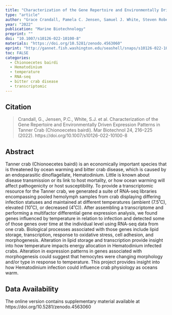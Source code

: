 ```yaml
---
title: "Characterization of the Gene Repertoire and Environmentally Driven Expression Patterns in Tanner Crab (Chionoecetes bairdi) "
type: "article"
author: "Grace Crandall, Pamela C. Jensen, Samuel J. White, Steven Roberts "
year: "2022"
publication: "Marine Biotechnology"
preprint: ""
doi: "10.1007/s10126-022-10100-8"
materials: "https://doi.org/10.5281/zenodo.4563060"
eprint: "http://gannet.fish.washington.edu/seashell/snaps/s10126-022-10100-8.pdf"
toc: FALSE
categories:
  - Chionoecetes bairdi
  - Hematodinium
  - temperature
  - RNA-seq
  - bitter crab disease
  - transcriptomic
---
```


## Citation

> Crandall, G., Jensen, P.C., White, S.J. et al. Characterization of the Gene Repertoire and Environmentally Driven Expression Patterns in Tanner Crab (Chionoecetes bairdi). Mar Biotechnol 24, 216--225 (2022). https://doi.org/10.1007/s10126-022-10100-8

## Abstract

Tanner crab (Chionoecetes bairdi) is an economically important species that is threatened by ocean warming and bitter crab disease, which is caused by an endoparasitic dinoflagellate, Hematodinium. Little is known about disease transmission or its link to host mortality, or how ocean warming will affect pathogenicity or host susceptibility. To provide a transcriptomic resource for the Tanner crab, we generated a suite of RNA-seq libraries encompassing pooled hemolymph samples from crab displaying differing infection statuses and maintained at different temperatures (ambient (7.5˚C), elevated (10˚C), or decreased (4˚C)). After assembling a transcriptome and performing a multifactor differential gene expression analysis, we found genes influenced by temperature in relation to infection and detected some of those genes over time at the individual level using RNA-seq data from one crab. Biological processes associated with those genes include lipid storage, transcription, response to oxidative stress, cell adhesion, and morphogenesis. Alteration in lipid storage and transcription provide insight into how temperature impacts energy allocation in Hematodinium infected crabs. Alteration in expression patterns in genes associated with morphogenesis could suggest that hemocytes were changing morphology and/or type in response to temperature. This project provides insight into how Hematodinium infection could influence crab physiology as oceans warm.

## Data Availability

The online version contains supplementary material available at https://doi.org/10.5281/zenodo.4563060
